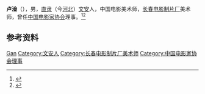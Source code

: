 '''卢淦'''（{{bd|1910年|6月|1992年|}}），男，[[直隶|直隶]]（今[[河北|河北]]）[[文安县|文安]]人，中国电影美术师，[[长春电影制片厂|长春电影制片厂]]美术师，曾任[[中国电影家协会|中国电影家协会]]理事。<ref>{{Cite book|title=中国当代艺术界名人录|author=中国名人研究院编; 异天, 戈德主编|publisher=社会科学文献出版社|year=1993|isbn=|location=北京|pages=}}</ref><ref>{{Cite book|title=中国电影电视艺术家辞典|author=何厚桢主编|publisher=中国学术期刊（光盘版）电子杂志社|year=2007|isbn=|location=北京|pages=}}</ref>

== 参考资料 ==
{{reflist}}

{{Navboxes
| title  = 卢淦在[[中国电影家协会|中国电影家协会]]的职务
| list1  =
{{中国电影工作者协会第三届理事会}}
{{中国电影家协会第四届理事会}}
}}

{{Authority control}}
{{DEFAULTSORT:Lu卢}}
[[Category:卢姓|Gan]]
[[Category:文安人|Category:文安人]]
[[Category:长春电影制片厂美术师|Category:长春电影制片厂美术师]]
[[Category:中国电影家协会理事|Category:中国电影家协会理事]]

{{中国人物小作品}}